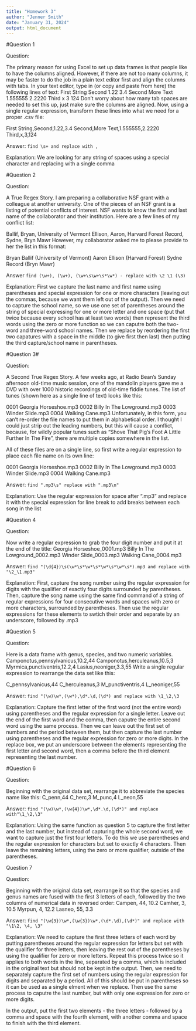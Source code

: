 ```yaml
---
title: "Homework 3"
author: "Jenner Smith"
date: "January 31, 2024"
output: html_document
---
```

#Question 1

Question:

The primary reason for using Excel to set up data frames is that people like to have the columns aligned. However, if there are not too many columns, it may be faster to do the job in a plain text editor first and align the columns with tabs. In your text editor, type in (or copy and paste from here) the following lines of text:
First String    Second      1.22      3.4
Second          More Text   1.555555  2.2220
Third           x           3         124
Don’t worry about how many tab spaces are needed to set this up, just make sure the columns are aligned. Now, using a single regular expression, transform these lines into what we need for a proper .csv file:

First String,Second,1.22,3.4
Second,More Text,1.555555,2.2220
Third,x,3,124

Answer: ```find \s+ and replace with ,```

Explanation: We are looking for any string of spaces using a special character and replacing with a single comma 

#Question 2

Question:

A True Regex Story. I am preparing a collaborative NSF grant with a colleague at another university. One of the pieces of an NSF grant is a listing of potential conflicts of interest. NSF wants to know the first and last name of the collaborator and their institution.
Here are a few lines of my conflict list:

Ballif, Bryan, University of Vermont
Ellison, Aaron, Harvard Forest
Record, Sydne, Bryn Mawr
However, my collaborator asked me to please provide to her the list in this format:

Bryan Ballif (University of Vermont)
Aaron Ellison (Harvard Forest)
Sydne Record (Bryn Mawr)


Answer ```find (\w+), (\w+), (\w+\s\w+\s*\w*) - replace with \2 \1 (\3)```

Explanation: First we capture the last name and first name using parentheses and special expression for one or more characters (leaving out the commas, because we want them left out of the output). Then we need to capture the school name, so we use one set of parentheses around the string of special expressing for one or more letter and one space (put that twice because every school has at least two words) then represent the third words using the zero or more function so we can caputre both the two-word and three-word school names. Then we replace by reordering the first two capatures with a space in the middle (to give first then last) then putting the third capture/school name in parentheses.

#Question 3#

Question: 

A Second True Regex Story. A few weeks ago, at Radio Bean’s Sunday afternoon old-time music session, one of the mandolin players gave me a DVD with over 1000 historic recordings of old-time fiddle tunes.
The list of tunes (shown here as a single line of text) looks like this:

0001 Georgia Horseshoe.mp3 0002 Billy In The Lowground.mp3 0003 Winder Slide.mp3 0004 Walking Cane.mp3
Unfortunately, in this form, you can’t re-order the file names to put them in alphabetical order. I thought I could just strip out the leading numbers, but this will cause a conflict, because, for wildly popular tunes such as “Shove That Pig’s Foot A Little Further In The Fire”, there are multiple copies somewhere in the list.

All of these files are on a single line, so first write a regular expression to place each file name on its own line:

0001 Georgia Horseshoe.mp3
0002 Billy In The Lowground.mp3
0003 Winder Slide.mp3
0004 Walking Cane.mp3

Answer: ```find ".mp3\s" replace with ".mp3\n"```

Explanation: Use the regular expression for space after ".mp3" and replace it with the special expression for line break to add breaks between each song in the list 

#Question 4

Question:

Now write a regular expression to grab the four digit number and put it at the end of the title:
Georgia Horseshoe_0001.mp3
Billy In The Lowground_0002.mp3
Winder Slide_0003.mp3
Walking Cane_0004.mp3

Answer: ```find "(\d{4})\s(\w*\s*\w*\s*\w*\s*\w*\s*).mp3 and replace with "\2_\1.mp3" ```

Explanation: First, capture the song number using the regular expression for digits with the qualifier of exactly four digits surrounded by parentheses. Then, capture the song name using the same find command of a string of regular expressions for four consecutive words and spaces with zero or more characters, surrounded by parentheses. Then use the regular expressions for these elements to swtich their order and separate by an underscore, followed by .mp3

#Question 5

Question:

Here is a data frame with genus, species, and two numeric variables.
Camponotus,pennsylvanicus,10.2,44
Camponotus,herculeanus,10.5,3
Myrmica,punctiventris,12.2,4
Lasius,neoniger,3.3,55
Write a single regular expression to rearrange the data set like this:

C_pennsylvanicus,44
C_herculeanus,3
M_punctiventris,4
L_neoniger,55

Answer: ```find "(\w)\w*,(\w*),\d*.\d,(\d*) and replace with \1_\2,\3```

Explanation: Capture the first letter of the first word (not the entire word) using parentheses and the regular expression for a single letter. Leave out the end of the first word and the comma, then caputre the entire second word using the same process. Then we can leave out the first set of numbers and the period between them, but then capture the last number using parentheses and the regular expression for zero or more digits. In the replace box, we put an underscore between the elements representing the first letter and second word, then a comma before the third element representing the last number.

#Question 6

Question:

Beginning with the original data set, rearrange it to abbreviate the species name like this:
C_penn,44
C_herc,3
M_punc,4
L_neon,55

Answer: ```find "(\w)\w*,(\w{4})\w*,\d*.\d,(\d*)" and replace with"\1_\2,\3"```

Explanation: Using the same function as question 5 to capture the first letter and the last number, but instead of capturing the whole second word, we want to capture just the first four letters. To do this we use parentheses and the regular expression for characters but set to exactly 4 characters. Then leave the remaining letters, using the zero or more qualifier, outside of the parentheses.


Question 7

Question:

Beginning with the original data set, rearrange it so that the species and genus names are fused with the first 3 letters of each, followed by the two columns of numerical data in reversed order:
Campen, 44, 10.2
Camher, 3, 10.5
Myrpun, 4, 12.2
Lasneo, 55, 3.3

Answer: ```find "(\w{3})\w*,(\w{3})\w*,(\d*.\d),(\d*)" and replace with "\1\2, \4, \3"``` 

Explanation: We need to capture the first three letters of each word by putting parentheses around the regular expression for letters but set with the qualifier for three letters, then leaving the rest out of the parentheses by using the qualifier for zero or more letters. Repeat this process twice so it applies to both words in the line, separated by a comma, which is included in the original text but should not be kept in the output. Then, we need to separately capture the first set of numbers using the regular expression for digits and separated by a period. All of this should be put in parentheses so it can be used as a single elment when we replace. Then use the same process to caputre the last number, but with only one expression for zero or more digits. 

In the output, put the first two elements - the three letters - followed by a comma and space with the fourth element, with another comma and space to finish with the third element.
 
